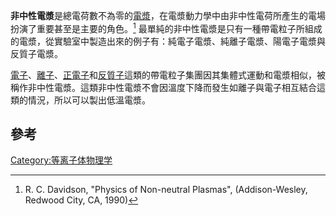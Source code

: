 '''非中性電漿'''是總電荷數不為零的[[電漿|電漿]]，在電漿動力學中由非中性電荷所產生的電場扮演了重要甚至是主要的角色。<ref name="Davidson">R. C. Davidson, "Physics of Non-neutral Plasmas", (Addison-Wesley, Redwood City, CA, 1990)</ref> 最單純的非中性電漿是只有一種帶電粒子所組成的電漿，從實驗室中製造出來的例子有：純電子電漿、純離子電漿、陽電子電漿與反質子電漿。

[[電子|電子]]、[[離子|離子]]、[[正電子|正電子]]和[[反質子|反質子]]這類的帶電粒子集團因其集體式運動和電漿相似，被稱作非中性電漿。這類非中性電漿不會因溫度下降而發生如離子與電子相互結合這類的情況，所以可以製出低溫電漿。

==參考==
{{Reflist}}

[[Category:等离子体物理学|Category:等离子体物理学]]